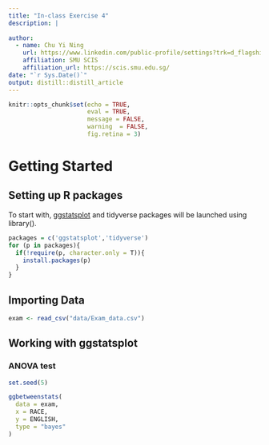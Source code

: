```yaml
---
title: "In-class Exercise 4"
description: |
  
author:
  - name: Chu Yi Ning 
    url: https://www.linkedin.com/public-profile/settings?trk=d_flagship3_profile_self_view_public_profile
    affiliation: SMU SCIS
    affiliation_url: https://scis.smu.edu.sg/
date: "`r Sys.Date()`"
output: distill::distill_article
---
```


```r
knitr::opts_chunk$set(echo = TRUE, 
                      eval = TRUE, 
                      message = FALSE, 
                      warning  = FALSE, 
                      fig.retina = 3)
```

# Getting Started 

## Setting up R packages

To start with, [ggstatsplot](https://indrajeetpatil.github.io/ggstatsplot/) and tidyverse packages will be launched using library().


```r
packages = c('ggstatsplot','tidyverse')
for (p in packages){
  if(!require(p, character.only = T)){
    install.packages(p)
  }
}
```


## Importing Data

```r
exam <- read_csv("data/Exam_data.csv")
```


## Working with ggstatsplot

### ANOVA test

```r
set.seed(5)

ggbetweenstats(
  data = exam,
  x = RACE, 
  y = ENGLISH,
  type = "bayes"
)
```

